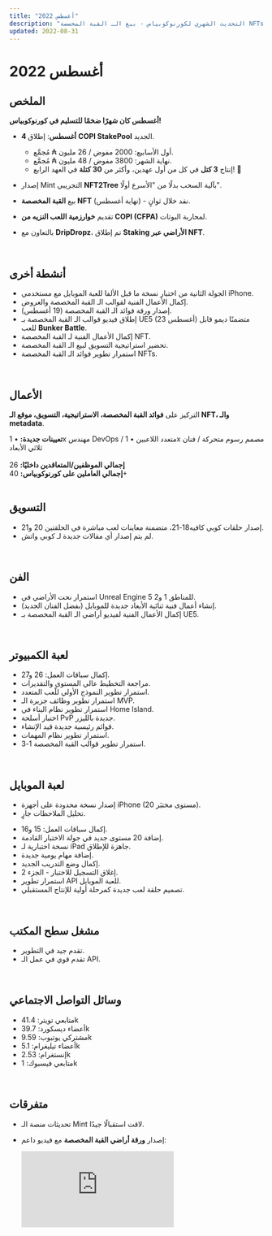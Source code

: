 ```yaml
---
title: "أغسطس 2022"
description: "التحديث الشهري لكورنوكوبياس - بيع الـ القبة المخصصة NFTs، إطلاق COPI StakePool، واختبار الموبايل."
updated: 2022-08-31
---
```


# أغسطس 2022  

## الملخص  

<div className="note-box success">
  <strong>أغسطس كان شهرًا ضخمًا للتسليم في كورنوكوبياس!</strong>
</div>

- **4 أغسطس**: إطلاق **COPI StakePool** الجديد.  
  - أول الأسابيع: 2000 مفوض / 26 مليون ₳ مُجمَّع.  
  - نهاية الشهر: 3800 مفوض / 48 مليون ₳ مُجمَّع.  
  - إنتاج **3 كتل** في كل من أول عهدين، وأكثر من **30 كتلة** في العهد الرابع! 🎉  

- إصدار Mint التجريبي **NFT2Tree** بآلية السحب بدلًا من "الأسرع أولًا".  
- بيع **القبة المخصصة NFT** (نهاية أغسطس) - نفد خلال ثوانٍ.  
- تقديم **خوارزمية اللعب النزيه من COPI (CFPA)** لمحاربة البوتات.  
- بالتعاون مع **DripDropz**، تم إطلاق **Staking الأراضي عبر NFT**.  

</br>

## أنشطة أخرى  

<ul className="styled-list">
  <li>الجولة الثانية من اختبار نسخة ما قبل الألفا للعبة الموبايل مع مستخدمي iPhone.</li>
  <li>إكمال الأعمال الفنية لقوالب الـ القبة المخصصة والعروض.</li>
  <li>إصدار ورقة فوائد الـ القبة المخصصة (19 أغسطس).</li>
  <li>إطلاق فيديو قوالب الـ القبة المخصصة بـ UE5 (23 أغسطس) متضمنًا ديمو قابل للعب <b>Bunker Battle</b>.</li>
  <li>إكمال الأعمال الفنية لـ القبة المخصصة NFT.</li>
  <li>تحضير استراتيجية التسويق لبيع الـ القبة المخصصة.</li>
  <li>استمرار تطوير فوائد الـ القبة المخصصة NFTs.</li>
</ul>  

</br>

## الأعمال  

التركيز على **فوائد القبة المخصصة، الاستراتيجية، التسويق، موقع الـ NFT، والـ metadata**.  

<div className="note-box info">
  <b>تعيينات جديدة:</b>  
  • 1x مهندس DevOps / متعدد اللاعبين  
  • 1x مصمم رسوم متحركة / فنان ثلاثي الأبعاد  
  <br /><br />
  <b>إجمالي الموظفين/المتعاقدين داخليًا:</b> 26  
  <br />  
  <b>إجمالي العاملين على كورنوكوبياس:</b> 40+  
</div>

</br>

## التسويق  

<ul className="styled-list">
  <li>إصدار حلقات كوبي كافيه18-21، متضمنة معاينات لعب مباشرة في الحلقتين 20 و21.</li>
  <li>لم يتم إصدار أي مقالات جديدة لـ كوبي واتش.</li>
</ul>  

</br>

## الفن  

<ul className="styled-list">
  <li>استمرار نحت الأراضي في Unreal Engine 5 للمناطق 1 و2.</li>
  <li>إنشاء أعمال فنية ثنائية الأبعاد جديدة للموبايل (بفضل الفنان الجديد).</li>
  <li>إكمال الأعمال الفنية لفيديو أراضي الـ القبة المخصصة بـ UE5.</li>
</ul>  

</br>

## لعبة الكمبيوتر  

<ul className="styled-list">
  <li>إكمال سباقات العمل: 26 و27.</li>
  <li>مراجعة التخطيط عالي المستوى والتقديرات.</li>
  <li>استمرار تطوير النموذج الأولي للّعب المتعدد.</li>
  <li>استمرار تطوير وظائف جزيرة الـ MVP.</li>
  <li>استمرار تطوير نظام البناء في Home Island.</li>
  <li>اختبار أسلحة PvP جديدة بالليزر.</li>
  <li>قوائم رئيسية جديدة قيد الإنشاء.</li>
  <li>استمرار تطوير نظام المهمات.</li>
  <li>استمرار تطوير قوالب القبة المخصصة 1-3.</li>
</ul>  

</br>

## لعبة الموبايل  

- إصدار نسخة محدودة على أجهزة iPhone (20 مستوى مختبَر).  
- تحليل الملاحظات جارٍ.  

<ul className="styled-list">
  <li>إكمال سباقات العمل: 15 و16.</li>
  <li>إضافة 20 مستوى جديد في جولة الاختبار القادمة.</li>
  <li>نسخة اختبارية لـ iPad جاهزة للإطلاق.</li>
  <li>إضافة مهام يومية جديدة.</li>
  <li>إكمال وضع التدريب الجديد.</li>
  <li>إغلاق التسجيل للاختبار - الجزء 2.</li>
  <li>استمرار تطوير API للعبة الموبايل.</li>
  <li>تصميم حلقة لعب جديدة كمرحلة أولية للإنتاج المستقبلي.</li>
</ul>  

</br>

## مشغل سطح المكتب  

<ul className="styled-list">
  <li>تقدم جيد في التطوير.</li>
  <li>تقدم قوي في عمل الـ API.</li>
</ul>  

</br>

## وسائل التواصل الاجتماعي  

<ul className="styled-list">
  <li>متابعي تويتر: 41.4k</li>
  <li>أعضاء ديسكورد: 39.7k</li>
  <li>مشتركي يوتيوب: 9.59k</li>
  <li>أعضاء تيليغرام: 5.1k</li>
  <li>إنستغرام: 2.53k</li>
  <li>متابعي فيسبوك: 1k</li>
</ul>  

</br>

## متفرقات  

- تحديثات منصة الـ Mint لاقت استقبالًا جيدًا.  
- إصدار **ورقة أراضي القبة المخصصة** مع فيديو داعم:  
  <div className="yt-embed">
    <iframe
      src="https://www.youtube.com/embed/aL_4dTFKyJk"
      title="القبة المخصصة Land Video"
      loading="lazy"
      frameBorder="0"
      allow="accelerometer; autoplay; clipboard-write; encrypted-media; gyroscope; picture-in-picture; web-share"
      referrerPolicy="strict-origin-when-cross-origin"
      allowFullScreen
    />
  </div>  

- العرض الأسبوعي للفريق: **تفاعل 5 لاعبين في منطقة سوليس على UE5** - إنجاز تحقق أبكر من المتوقع (كان مخططًا للربع الأول 2023).  
- ترقية COPI StakePool إلى نسخة **Vasil (1.35.3)**.  
